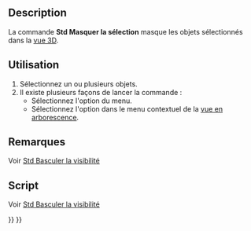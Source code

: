 <languages/>

{{Docnav/fr
|[[Std_ShowSelection/fr|Afficher la sélection]]
|[[Std_SelectVisibleObjects/fr|Sélection objets visibles]]
|[[Std_View_Menu/fr|Menu Affichage]]
|IconL=Std_ShowSelection.svg
|IconR=Std_SelectVisibleObjects.svg
|IconC=Freecad.svg
}}

{{GuiCommand/fr
|Name=Std HideSelection
|Name/fr=Std Masquer la sélection
|MenuLocation=Affichage → Visibilité → Masquer la sélection
|Workbenches=Tous
|SeeAlso=[[Std_ToggleVisibility/fr|Std Basculer la visibilité]], [[Std_ShowSelection/fr|Std Afficher la sélection]], [[Std_ToggleObjects/fr|Std Basculer tous les objets]], [[Std_ShowObjects/fr|Std Afficher les objets]], [[Std_HideObjects/fr|Std Masquer tous les objets]]
}}

==Description==

La commande '''Std Masquer la sélection''' masque les objets sélectionnés dans la [[3D_view/fr|vue 3D]].

<span id="Usage"></span>
==Utilisation==

# Sélectionnez un ou plusieurs objets.
# Il existe plusieurs façons de lancer la commande :
#* Sélectionnez l'option {{MenuCommand|Affichage → Visibilité → [[Image:Std_HideSelection.svg|16px]] Masquer la sélection}} du menu.
#* Sélectionnez l'option {{MenuCommand|[[Image:Std_HideSelection.svg|16px]] Masquer la sélection}} dans le menu contextuel de la [[Tree_view/fr|vue en arborescence]].

<span id="Notes"></span>
==Remarques==

Voir [[Std_ToggleVisibility/fr#Remarques|Std Basculer la visibilité]]

<span id="Scripting"></span>
==Script==

Voir [[Std_ToggleVisibility/fr#Script|Std Basculer la visibilité]]


{{Docnav/fr
|[[Std_ShowSelection/fr|Afficher la sélection]]
|[[Std_SelectVisibleObjects/fr|Sélection objets visibles]]
|[[Std_View_Menu/fr|Menu Affichage]]
|IconL=Std_ShowSelection.svg
|IconR=Std_SelectVisibleObjects.svg
|IconC=Freecad.svg
}}

{{Std_Base_navi{{#translation:}}}}
{{Userdocnavi{{#translation:}}}}